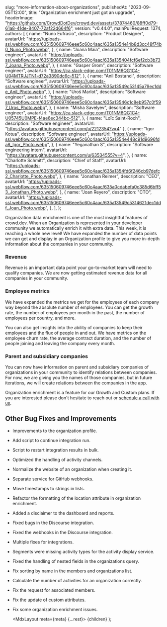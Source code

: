 
  slug: "more-information-about-organizations",
  publishedAt: "2023-09-05T12:00",
  title: "Organization enrichment just got an upgrade",
  headerImage:
    "https://github.com/CrowdDotDev/crowd.dev/assets/37874460/88ff0d79-61a8-41de-8407-72af22d664f6",
  version: "v0.44.0",
  mainPullRequest: 1374,
  authors: [
    {
      name: "Nuno Eufrasio",
      description: "Product Designer",
      avatarUrl:
        "https://uploads-ssl.webflow.com/635150609746eee5c60c4aac/635a1354e14b8d3cc48f74b0_Nuno_Photo.webp",
    },
    {
      name: "Joana Maia",
      description: "Software engineer",
      avatarUrl:
        "https://uploads-ssl.webflow.com/635150609746eee5c60c4aac/635a135404fcf6ef2cb3b737_Joana_Photo.webp",
    },
    {
      name: "Gasper Grom",
      description: "Software engineer",
      avatarUrl: "https://ca.slack-edge.com/T01NM6QG1C4-U04MTRJJTN1-d72a3890dc6c-512",
    },
    {
      name: "Anil Bostanci",
      description: "Software engineer",
      avatarUrl:
        "https://uploads-ssl.webflow.com/635150609746eee5c60c4aac/635a13549c53145a79ec1dde_Anil_Photo.webp",
    },
    {
      name: "Uroš Marlot",
      description: "Software engineer",
      avatarUrl:
        "https://uploads-ssl.webflow.com/635150609746eee5c60c4aac/635a13546c1c8eb957c0f597_Uros_Photo.webp",
    },
    {
      name: "Misha Savelyev",
      description: "Software engineer",
      avatarUrl: "https://ca.slack-edge.com/T01NM6QG1C4-U05745U0MPE-f4ae6ec344bc-512",
    },
    {
      name: "Loïc Saint-Roch",
      description: "Software engineer",
      avatarUrl: "https://avatars.githubusercontent.com/u/2212354?v=4"
    },
    {
      name: "Igor Kotua",
      description: "Software engineer",
      avatarUrl:
        "https://uploads-ssl.webflow.com/635150609746eee5c60c4aac/635a1354e448c91d9696fda8_Igor_Photo.webp",
    },
    {
      name: "Yeganathan S",
      description: "Software engineering intern",
      avatarUrl: "https://avatars.githubusercontent.com/u/63534555?v=4",
    },
    {
      name: "Charlotte Schmitt",
      description: "Chief of Staff",
      avatarUrl:
        "https://uploads-ssl.webflow.com/635150609746eee5c60c4aac/635a1354fd6f246cb97defc2_Charlotte_Photo.webp",
    },
    {
      name: "Jonathan Reimer",
      description: "CEO",
      avatarUrl:
        "https://uploads-ssl.webflow.com/635150609746eee5c60c4aac/635a0cdabefa0c385d6bff53_Jonathan_Photo.webp",
    },
    {
      name: "Joan Reyero",
      description: "CTO",
      avatarUrl:
        "https://uploads-ssl.webflow.com/635150609746eee5c60c4aac/635a13549c5314621dec1ddf_Joan_Photo.webp",
    },
  ],
};

Organization data enrichment is one of the most insightful features of crowd.dev. When an Organization is represented in your developer community we automatically enrich it with extra data. This week, it is reaching a whole new level! We have expanded the number of data points we can get and display in an Organization profile to give you more in-depth information about the companies in your community.

### Revenue

Revenue is an important data point your go-to-market team will need to qualify companies. We are now getting estimated revenue data for all companies in your community.

### Employee metrics

We have expanded the metrics we get for the employees of each company way beyond the absolute number of employees. You can get the growth rate, the number of employees per month in the past, the number of employees per country, and more.

You can also get insights into the ability of companies to keep their employees and the flux of people in and out. We have metrics on the employee churn rate, the average contract duration, and the number of people joining and leaving the company every month.


### Parent and subsidiary companies

You can now have information on parent and subsidiary companies of organizations in your community to identify relations between companies. For now, we are giving you the names of those companies, but in future iterations, we will create relations between the companies in the app.

Organization enrichment is a feature for our Growth and Custom plans. If you are interested please don't hesitate to reach out or [schedule a call with us](https://cal.com/team/crowddotdev/custom-plan).


## Other Bug Fixes and Improvements

- Improvements to the organization profile. <PullRequest number="1411"/>
- Add script to continue integration run. <PullRequest number="1418"/>
- Script to restart integration results in bulk. <PullRequest number="1400"/>
- Optimized the handling of activity channels. <PullRequest number="1384"/>
- Normalize the website of an organization when creating it. <PullRequest number="1412"/>
- Separate service for GitHub webhooks. <PullRequest number="1409"/>
- Move timestamps to strings in lists. <PullRequest number="1401"/>
- Refactor the formatting of the location attribute in organization enrichment. <PullRequest number="1393"/>
- Added a disclaimer to the dashboard and reports. <PullRequest number="1389"/>
- Fixed bugs in the Discourse integration. <PullRequest number="1410"/>
- Fixed the webhooks in the Discourse integration. <PullRequest number="1405"/>
- Multiple fixes for integrations. <PullRequest number="1395"/>
- Segments were missing activity types for the activity display service. <PullRequest number="1422"/>
- Fixed the handling of nested fields in the organizations query. <PullRequest number="1407"/>
- Fix sorting by name in the members and organizations list. <PullRequest number="1406"/>
- Calculate the number of activities for an organization correctly. <PullRequest number="1404"/>
- Fix the request for associated members. <PullRequest number="1402"/>
- Fix the update of custom attributes. <PullRequest number="1396"/>
- Fix some organization enrichment issues. <PullRequest number="1394"/>

  <MdxLayout meta={meta} {...rest}>
    {children}
  </MdxLayout>
);

